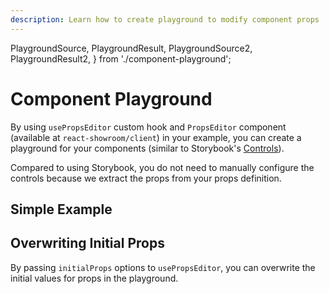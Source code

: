 ```yaml
---
description: Learn how to create playground to modify component props
---
```


  PlaygroundSource,
  PlaygroundResult,
  PlaygroundSource2,
  PlaygroundResult2,
} from './component-playground';

# Component Playground

By using `usePropsEditor` custom hook and `PropsEditor` component (available at `react-showroom/client`) in your example, you can create a playground for your components (similar to Storybook's [Controls](https://storybook.js.org/docs/react/essentials/controls)).

Compared to using Storybook, you do not need to manually configure the controls because we extract the props from your props definition.

## Simple Example

<PlaygroundSource />

<PlaygroundResult />

## Overwriting Initial Props

By passing `initialProps` options to `usePropsEditor`, you can overwrite the initial values for props in the playground.

<PlaygroundSource2 />

<PlaygroundResult2 />
